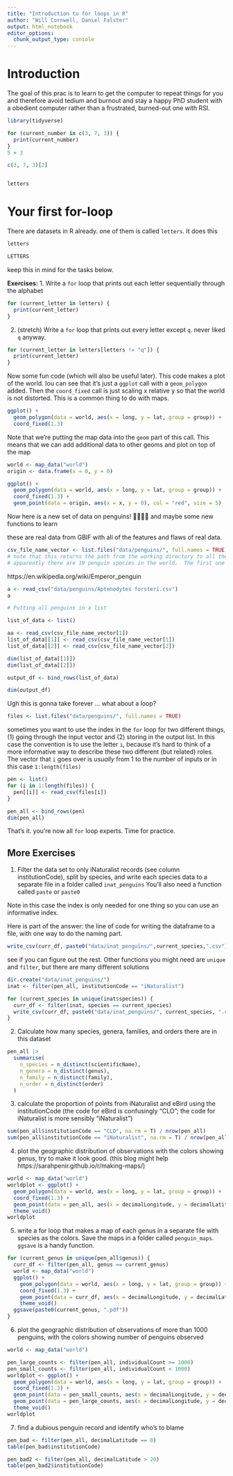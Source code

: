 ```yaml
---
title: "Introduction to for loops in R"
author: "Will Cornwell, Daniel Falster"
output: html_notebook
editor_options: 
  chunk_output_type: console
---
```


# Introduction

The goal of this prac is to learn to get the computer to repeat things for you and therefore avoid tedium and burnout and stay a happy PhD student with a obedient computer rather than a frustrated, burned-out one with RSI. 
```r
library(tidyverse)

for (current_number in c(3, 7, 3)) {
  print(current_number)
}
5 + 3

c(3, 7, 3)[2]


letters
```

# Your first for-loop

There are datasets in R already.  one of them is called `letters`.  It does this

```r
letters

LETTERS
```

keep this in mind for the tasks below.

**Exercises:**
1. Write a `for` loop that prints out each letter sequentially through the alphabet

```r
for (current_letter in letters) {
  print(current_letter)
}
```

2. (stretch) Write a `for` loop that prints out every letter except `q`.  never liked `q` anyway.  

```r
for (current_letter in letters[letters != "q"]) {
  print(current_letter)
}
```


Now some fun code (which will also be useful later). This code makes a plot of the world.  Iou can see that it's just a `ggplot` call with a `geom_polygon` added.  Then the `coord_fixed` call is just scaling x relative y so that the world is not distorted.  This is a common thing to do with maps.

```r
ggplot() +
  geom_polygon(data = world, aes(x = long, y = lat, group = group)) +
  coord_fixed(1.3)
```

Note that we're putting the map data into the `geom` part of this call.  This means that we can add additional data to other geoms and plot on top of the map 

```r
world <- map_data("world")
origin <- data.frame(x = 0, y = 0)

ggplot() +
  geom_polygon(data = world, aes(x = long, y = lat, group = group)) +
  coord_fixed(1.3) +
  geom_point(data = origin, aes(x = x, y = 0), col = "red", size = 5)
```

Now here is a new set of data on penguins! 🐧🐧🐧🐧 and maybe some new functions to learn

these are real data from GBIF with all of the features and flaws of real data.  

```r
csv_file_name_vector <- list.files("data/penguins/", full.names = TRUE)
# note that this returns the path from the working directory to all the penguin files.
# apparently there are 19 penguin species in the world.  The first one alphabetically is Aptenodytes forsteri
```

https://en.wikipedia.org/wiki/Emperor_penguin


```r
a <- read_csv("data/penguins/Aptenodytes forsteri.csv")
a

# Putting all penguins in a list

list_of_data <- list()

aa <- read_csv(csv_file_name_vector[1])
list_of_data[[1]] <- read_csv(csv_file_name_vector[1])
list_of_data[[2]] <- read_csv(csv_file_name_vector[2])

dim(list_of_data[[1]])
dim(list_of_data[[2]])

output_df <- bind_rows(list_of_data)

dim(output_df)
```

Ugh this is gonna take forever ... what about a loop?

```r
files <- list.files("data/penguins/", full.names = TRUE)
```

sometimes you want to use the index in the `for` loop for two different things, (1) going through the input vector and (2) storing in the output list. In this case the convention is to use the letter `i`, because it's hard to think of a more informative way to describe these two different (but related) roles.  The vector that `i` goes over is *usually* from 1 to the number of inputs or in this case `1:length(files)`

```r
pen <- list()
for (i in 1:length(files)) {
  pen[[i]] <- read_csv(files[i])
}

pen_all <- bind_rows(pen)
dim(pen_all)
```

That's it. you're now all `for` loop experts. Time for practice.  

## More Exercises

1. Filter the data set to only iNaturalist records (see column institutionCode), split by species, and write each species data to a separate file in a folder called `inat_penguins`  You'll also need a function called `paste` or `paste0`

Note in this case the index is only needed for one thing so you can use an informative index.

Here is part of the answer: the line of code for writing the dataframe to a file, with one way to do the naming part.  

```r
write_csv(curr_df, paste0("data/inat_penguins/",current_species,".csv"))
```

see if you can figure out the rest.  Other functions you might need are `unique` and `filter`, but there are many different solutions

```r
dir.create("data/inat_penguins/")
inat <- filter(pen_all, institutionCode == "iNaturalist")

for (current_species in unique(inat$species)) {
  curr_df <- filter(inat, species == current_species)
  write_csv(curr_df, paste0("data/inat_penguins/", current_species, ".csv"))
}
```


2. Calculate how many species, genera, families, and orders there are in this dataset

```r
pen_all |>
  summarise(
    n_species = n_distinct(scientificName),
    n_genera = n_distinct(genus),
    n_family = n_distinct(family),
    n_order = n_distinct(order)
  )
```

3. calculate the proportion of points from iNaturalist and eBird using the institutionCode (the code for eBird is confusingly "CLO"; the code for iNaturalist is more sensibly "iNaturalist")

```r
sum(pen_all$institutionCode == "CLO", na.rm = T) / nrow(pen_all)
sum(pen_all$institutionCode == "iNaturalist", na.rm = T) / nrow(pen_all)
```

4. plot the geographic distribution of observations with the colors showing genus, try to make it look good.  (this blog might help https://sarahpenir.github.io/r/making-maps/)

```r
world <- map_data("world")
worldplot <- ggplot() +
  geom_polygon(data = world, aes(x = long, y = lat, group = group)) +
  coord_fixed(1.3) +
  geom_point(data = pen_all, aes(x = decimalLongitude, y = decimalLatitude, col = genus)) +
  theme_void()
worldplot
```

5. write a for loop that makes a map of each genus in a separate file with species as the colors.  Save the maps in a folder called `penguin_maps`.  `ggsave` is a handy function.  

```r
for (current_genus in unique(pen_all$genus)) {
  curr_df <- filter(pen_all, genus == current_genus)
  world <- map_data("world")
  ggplot() +
    geom_polygon(data = world, aes(x = long, y = lat, group = group)) +
    coord_fixed(1.3) +
    geom_point(data = curr_df, aes(x = decimalLongitude, y = decimalLatitude, col = species)) +
    theme_void()
  ggsave(paste0(current_genus, ".pdf"))
}
```


6. plot the geographic distribution of observations of more than 1000 penguins, with the colors showing number of penguins observed

```r
world <- map_data("world")

pen_large_counts <- filter(pen_all, individualCount >= 1000)
pen_small_counts <- filter(pen_all, individualCount < 1000)
worldplot <- ggplot() +
  geom_polygon(data = world, aes(x = long, y = lat, group = group)) +
  coord_fixed(1.3) +
  geom_point(data = pen_small_counts, aes(x = decimalLongitude, y = decimalLatitude), col = "grey", alpha = 0.1) +
  geom_point(data = pen_large_counts, aes(x = decimalLongitude, y = decimalLatitude), col = "red") +
  theme_void()
worldplot
```


7. find a dubious penguin record and identify who's to blame
```r
pen_bad <- filter(pen_all, decimalLatitude == 0)
table(pen_bad$institutionCode)

pen_bad2 <- filter(pen_all, decimalLatitude > 20)
table(pen_bad2$institutionCode)
```
